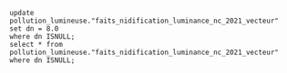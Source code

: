 
```
update pollution_lumineuse."faits_nidification_luminance_nc_2021_vecteur" 
set dn = 8.0
where dn ISNULL;
select * from pollution_lumineuse."faits_nidification_luminance_nc_2021_vecteur" where dn ISNULL;
```
